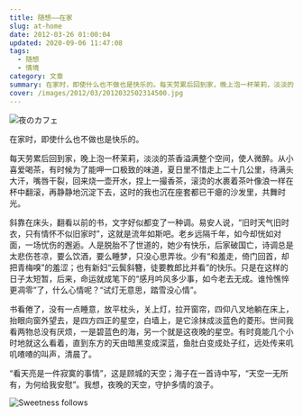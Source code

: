 ```yaml
---
title: 随想——在家
slug: at-home
date: 2012-03-26 01:00:04
updated: 2020-09-06 11:47:08
tags:
  - 随想
  - 情境
category: 文章
summary: 在家时，即使什么也不做也是快乐的。每天劳累后回到家，晚上泡一杯茉莉，淡淡的茶香溢满整个空间，使人微醉。
cover: /images/2012/03/2012032502314500.jpg
---
```


![夜のカフェ](/images/2012/03/2012032522505100.jpg)

在家时，即使什么也不做也是快乐的。

每天劳累后回到家，晚上泡一杯茉莉，淡淡的茶香溢满整个空间，使人微醉。从小喜爱喝茶，有时候为了能呷一口极致的味道，夏日里不惜走上二十几公里，待满头大汗，嘴唇干裂，回来烧一壶开水，捏上一撮香茶，滚烫的水裹着茶叶像浪一样在杯中翻滚，再静静地沉淀下去，这时的我也沉在座套都已干瘪的沙发里，共舞时光。

斜靠在床头，翻看以前的书，文字好似都变了一种调。易安人说，“旧时天气旧时衣，只有情怀不似旧家时”，这就是流年如斯吧。老乡远隔千年，如今却恍如对面，一场忧伤的邂逅。人是脱胎不了世道的，她少有快乐，后家破国亡，诗调总是太悲伤苍凉，要么饮酒，要么睡梦，只没心思弄妆。少有“和羞走，倚门回首，却把青梅嗅”的羞涩；也有新妇“云鬓斜簪，徒要教郎比并看”的快乐。只是在这样的日子太短暂，后来，命运就成笔下的“感月吟风多少事，如今老去无成。谁怜憔悴更凋零”了，什么心情呢？“试灯无意思，踏雪没心情”。

书看倦了，没有一点睡意，放平枕头，关上灯，拉开窗帘，四仰八叉地躺在床上，抬眼向窗外望去，是四方四正的星空，白墙上，是它涂抹成淡蓝色的菱形。世间我看两物总没有厌烦，一是碧蓝色的海，另一个就是这夜晚的星空。有时竟能几个小时地就这么看着，直到东方的天由暗黑变成深蓝，鱼肚白变成处子红，远处传来叽叽喳喳的叫声，清晨了。

“看天亮是一件寂寞的事情”，这是顾城的天空；海子在一首诗中写，“天空一无所有，为何给我安慰”。我想，夜晚的天空，守护多情的浪子。

![Sweetness follows](/images/2012/03/2012032522551000.jpg)
